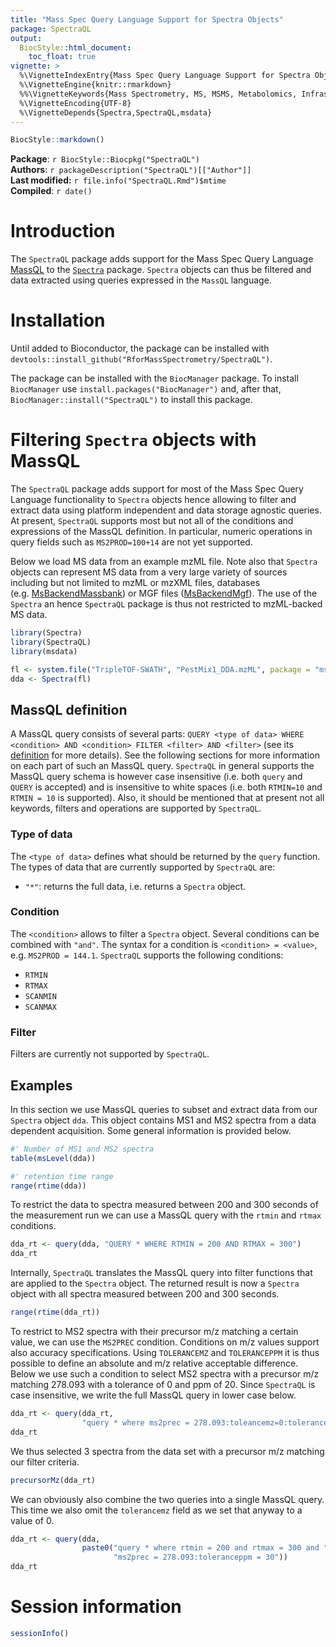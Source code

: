 ```yaml
---
title: "Mass Spec Query Language Support for Spectra Objects"
package: SpectraQL
output:
  BiocStyle::html_document:
    toc_float: true
vignette: >
  %\VignetteIndexEntry{Mass Spec Query Language Support for Spectra Objects}
  %\VignetteEngine{knitr::rmarkdown}
  %%\VignetteKeywords{Mass Spectrometry, MS, MSMS, Metabolomics, Infrastructure}
  %\VignetteEncoding{UTF-8}
  %\VignetteDepends{Spectra,SpectraQL,msdata}
---
```


```r
BiocStyle::markdown()
```

**Package**: `r BiocStyle::Biocpkg("SpectraQL")`<br />
**Authors**: `r packageDescription("SpectraQL")[["Author"]] `<br />
**Last modified:** `r file.info("SpectraQL.Rmd")$mtime`<br />
**Compiled**: `r date()`


# Introduction

The `SpectraQL` package adds support for the Mass Spec Query Language
[MassQL](https://mwang87.github.io/MassQueryLanguage_Documentation/) to the
[`Spectra`](https://rformassspectrometry.github.io/Spectra) package. `Spectra`
objects can thus be filtered and data extracted using queries expressed in the
`MassQL` language.


# Installation

Until added to Bioconductor, the package can be installed with `devtools::install_github("RforMassSpectrometry/SpectraQL")`.

The package can be installed with the `BiocManager` package. To
install `BiocManager` use `install.packages("BiocManager")` and, after that,
`BiocManager::install("SpectraQL")` to install this package.


# Filtering `Spectra` objects with MassQL

The `SpectraQL` package adds support for most of the Mass Spec Query Language
functionality to `Spectra` objects hence allowing to filter and extract data
using platform independent and data storage agnostic queries. At present,
`SpectraQL` supports most but not all of the conditions and expressions of the
MassQL definition. In particular, numeric operations in query fields such as
`MS2PROD=100+14` are not yet supported.

Below we load MS data from an example mzML file. Note also that `Spectra`
objects can represent MS data from a very large variety of sources including but
not limited to mzML or mzXML files, databases
(e.g. [MsBackendMassbank](https://rformassspectrometry.github.io/MsBackendMassbank/))
or MGF files
([MsBackendMgf](https://rformassspectrometry.github.io/MsBackendMgf/)). The use
of the `Spectra` an hence `SpectraQL` package is thus not restricted to
mzML-backed MS data.

```r
library(Spectra)
library(SpectraQL)
library(msdata)

fl <- system.file("TripleTOF-SWATH", "PestMix1_DDA.mzML", package = "msdata")
dda <- Spectra(fl)
```

## MassQL definition

A MassQL query consists of several parts: `QUERY <type of data> WHERE
<condition> AND <condition> FILTER <filter> AND <filter>` (see its
[definition](https://mwang87.github.io/MassQueryLanguage_Documentation/#definition-of-a-query)
for more details). See the following sections for more information on each part
of such an MassQL query. `SpectraQL` in general supports the MassQL query schema
is however case insensitive (i.e. both `query` and `QUERY` is accepted) and is
insensitive to white spaces (i.e. both `RTMIN=10` and `RTMIN = 10` is
supported). Also, it should be mentioned that at present not all keywords,
filters and operations are supported by `SpectraQL`.

### Type of data

The `<type of data>` defines what should be returned by the `query`
function. The types of data that are currently supported by `SpectraQL` are:

- `"*"`: returns the full data, i.e. returns a `Spectra` object.

### Condition

The `<condition>` allows to filter a `Spectra` object. Several conditions can be
combined with `"and"`. The syntax for a condition is `<condition> = <value>`,
e.g. `MS2PROD = 144.1`. `SpectraQL` supports the following conditions:

- `RTMIN`
- `RTMAX`
- `SCANMIN`
- `SCANMAX`

### Filter

Filters are currently not supported by `SpectraQL`.

## Examples

In this section we use MassQL queries to subset and extract data from our
`Spectra` object `dda`. This object contains MS1 and MS2 spectra from a data
dependent acquisition. Some general information is provided below.

```r
#' Number of MS1 and MS2 spectra
table(msLevel(dda))

#' retention time range
range(rtime(dda))
```

To restrict the data to spectra measured between 200 and 300 seconds of the
measurement run we can use a MassQL query with the `rtmin` and `rtmax`
conditions.

```r
dda_rt <- query(dda, "QUERY * WHERE RTMIN = 200 AND RTMAX = 300")
dda_rt
```

Internally, `SpectraQL` translates the MassQL query into filter functions that
are applied to the `Spectra` object. The returned result is now a `Spectra`
object with all spectra measured between 200 and 300 seconds.

```r
range(rtime(dda_rt))
```

To restrict to MS2 spectra with their precursor m/z matching a certain value, we
can use the `MS2PREC` condition. Conditions on m/z values support also accuracy
specifications. Using `TOLERANCEMZ` and `TOLERANCEPPM` it is thus possible to
define an absolute and m/z relative acceptable difference. Below we use such a
condition to select MS2 spectra with a precursor m/z matching 278.093 with a
tolerance of 0 and ppm of 20. Since `SpectraQL` is case insensitive, we write
the full MassQL query in lower case below.

```r
dda_rt <- query(dda_rt,
                "query * where ms2prec = 278.093:toleancemz=0:toleranceppm=30")
dda_rt
```

We thus selected 3 spectra from the data set with a precursor m/z matching our
filter criteria.

```r
precursorMz(dda_rt)
```

We can obviously also combine the two queries into a single MassQL query. This
time we also omit the `tolerancemz` field as we set that anyway to a value of 0.

```r
dda_rt <- query(dda,
                paste0("query * where rtmin = 200 and rtmax = 300 and ",
                       "ms2prec = 278.093:toleranceppm = 30"))
dda_rt
```


# Session information {-}

```r
sessionInfo()
```
